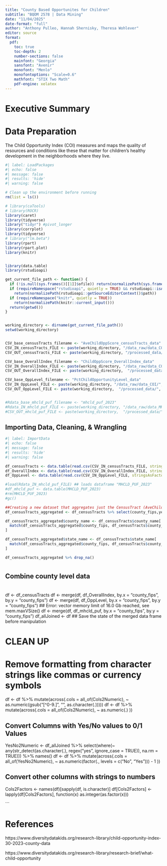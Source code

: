 ```yaml
---
title: "County Based Opportunites for Children"
subtitle: "BQOM 2578 | Data Mining"
date: "11/04/2025"
date-format: "full"
author: "Anthony Pulleo, Hannah Shernisky, Theresa Wohlever"
editor: source
format:
  pdf:
    toc: true
    toc-depth: 2
    number-sections: false
    mainfont: "Georgia"
    sansfont: "Avenir"
    monofont: "Menlo"
    monofontoptions: "Scale=0.6"
    mathfont: "STIX Two Math"
    pdf-engine: xelatex
---
```


# Executive Summary
# Data Preparation

The Child Opportunity Index (COI) measures and maps the quality of resources and conditions like these that matter for children's healthy development in the neighborhoods where they live. 

```r
#| label: LoadPackages
#| echo: false
#| message: false
#| results: 'hide'
#| warning: false

# Clean up the environment before running
rm(list = ls())

# library(caTools)
# library(ROCR)
library(caret)
library(tidyverse)
library("tidyr") #pivot_longer
library(corrplot)
library(tidyverse)
# library("lm.beta")
library(rpart)
library(rpart.plot)
library(knitr)


library(data.table)
library(rstudioapi)

get_current_file_path <- function() {
  if (!is.null(sys.frames()[[1]]$ofile)) return(normalizePath(sys.frames()[[1]]$ofile))
  if (requireNamespace("rstudioapi", quietly = TRUE) && rstudioapi::isAvailable())
    return(normalizePath(rstudioapi::getSourceEditorContext()$path))
  if (requireNamespace("knitr", quietly = TRUE))
    return(normalizePath(knitr::current_input()))
  return(getwd())
}


working_directory <- dirname(get_current_file_path())
setwd(working_directory)


CSV_base_censusTracts_filename <- "AveChildOppScore_censusTracts_data"
CSV_IN_censusTracts_FILE <- paste(working_directory, "/data_raw/data_COI/", CSV_base_censusTracts_filename, ".csv", sep = "")
CSV_OUT_censusTracts_FILE <- paste(working_directory, "/processed_data/", CSV_base_censusTracts_filename, "_processed.csv", sep = "")

CSV_base_OverallIndex_filename <- "ChildOppScore_OverallIndex_data"
CSV_IN_OverallIndex_FILE <- paste(working_directory, "/data_raw/data_COI/", CSV_base_OverallIndex_filename, ".csv", sep = "")
CSV_OUT_OverallIndex_FILE <- paste(working_directory,  "/processed_data/", CSV_base_OverallIndex_filename, "_processed.csv", sep = "")

CSV_base_OppLevel_filename <- "PctChildOpportunityLevel_data"
CSV_IN_OppLevel_FILE <- paste(working_directory, "/data_raw/data_COI/", CSV_base_OppLevel_filename, ".csv", sep = "")
CSV_OUT_OppLevel_FILE <- paste(working_directory,  "/processed_data/", CSV_base_OppLevel_filename, "_processed.csv", sep = "")


#Rdata_base_mhcld_puf_filename <- "mhcld_puf_2023"
#Rdata_IN_mhcld_puf_FILE <- paste(working_directory, "/data_raw/data_MH-CLD/", Rdata_base_mhcld_puf_filename , ".rdata", sep = "")
#CSV_OUT_mhcld_puf_FILE <- paste(working_directory,  "/processed_data/", Rdata_base_mhcld_puf_filename , "_processed.csv", sep = "")

```



## Importing Data, Cleaning, & Wrangling

```r
#| label: ImportData
#| echo: false
#| message: false
#| results: 'hide'
#| warning: false

df_censusTracts <- data.table(read.csv(CSV_IN_censusTracts_FILE, stringsAsFactors = TRUE)) 
df_OverallIndex <- data.table(read.csv(CSV_IN_OverallIndex_FILE, stringsAsFactors = TRUE)) 
df_OppLevel <- data.table(read.csv(CSV_IN_OppLevel_FILE, stringsAsFactors = TRUE)) 

#load(Rdata_IN_mhcld_puf_FILE) ## loads dataframe "MHCLD_PUF_2023"
#df_mhcld_puf <- data.table(MHCLD_PUF_2023)
#rm(MHCLD_PUF_2023)
#gc()
```

```r
##Creating a new dataset that aggregates just the CensusTract (AveChildOppScore) at the county-year level
df_censusTracts_aggregated <- df_censusTracts %>% select(county_fips,year,pop,r_COI_nat) %>% group_by(county_fips,year) %>% summarize(pop = sum(pop),r_COI_nat=mean(r_COI_nat))

df_censusTracts_aggregated$county_name <- df_censusTracts$county_name[
  match(df_censusTracts_aggregated$county_fips, df_censusTracts$county_fips)
]

df_censusTracts_aggregated$state_name <- df_censusTracts$state_name[
  match(df_censusTracts_aggregated$county_fips, df_censusTracts$county_fips)
]

df_censusTracts_aggregated %>% drop_na()
```

#
## Combine  county level data
#
df <- df_censusTracts
df <- merge(df, df_OverallIndex, by.x = "county_fips", by.y = "county_fips")
df <- merge(df, df_OppLevel, by.x = "county_fips", by.y = "county_fips") ## Error: vector memory limit of 16.0 Gb reached, see mem.maxVSize()
df <- merge(df, df_mhcld_puf, by.x = "county_fips", by.y = "county_fips")
df_allJoined <- df ## Save the state of the merged data frame before manipulation



#
# CLEAN UP
#


# Remove formatting from character strings like commas or currency symbols
df <- df %>%
  mutate(across(.cols = all_of(Cols2Numeric), 
    ~ as.numeric(gsub("[^0-9.]", "", as.character(.)))))
df <- df %>%
  mutate(across(.cols = all_of(Cols2Numeric),
    ~ as.numeric(.)
  ))



## Convert Columns with Yes/No values to 0/1 Values
YesNo2Numeric <- df_allJoined  %>%
   select(where(~ any(str_detect(as.character(.), regex("yes", ignore_case = TRUE)), na.rm = TRUE))) %>%
   names()
df <- df %>%
  mutate(across(.cols = all_of(YesNo2Numeric),
    ~ as.numeric(factor(.,
      levels = c("No", "Yes"))) - 1
  ))


## Convert other columns with strings to numbers
Cols2Factors <- names(df)[sapply(df, is.character)]
df[Cols2Factors] <- lapply(df[Cols2Factors], function(x) as.integer(as.factor(x)))




```


# References


https://www.diversitydatakids.org/research-library/child-opportunity-index-30-2023-county-data


https://www.diversitydatakids.org/research-library/research-brief/what-child-opportunity

